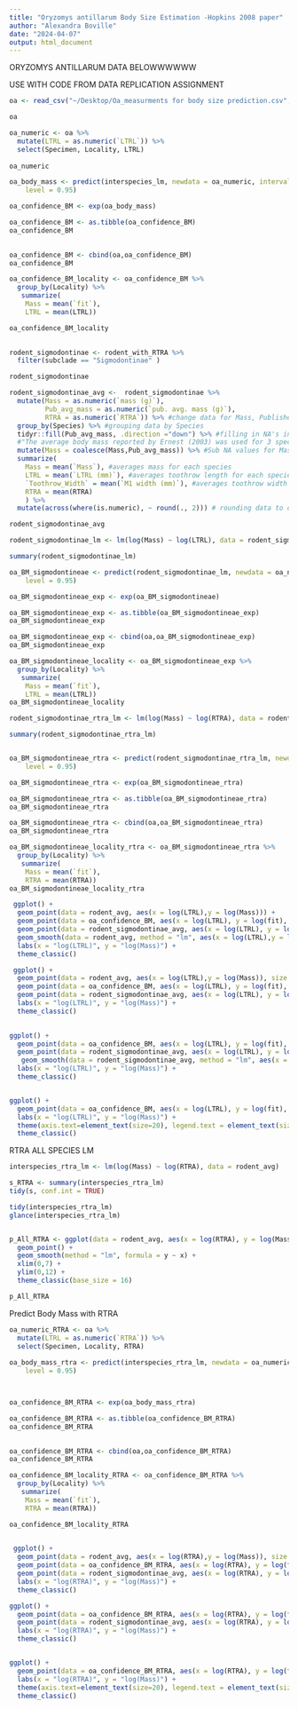 ```yaml
---
title: "Oryzomys antillarum Body Size Estimation -Hopkins 2008 paper"
author: "Alexandra Boville"
date: "2024-04-07"
output: html_document
---
```


ORYZOMYS ANTILLARUM DATA BELOWWWWWW

USE WITH CODE FROM DATA REPLICATION ASSIGNMENT

```r
oa <- read_csv("~/Desktop/Oa_measurments for body size prediction.csv", col_names = TRUE)

oa
```


```r

oa_numeric <- oa %>% 
  mutate(LTRL = as.numeric(`LTRL`)) %>% 
  select(Specimen, Locality, LTRL)
  
oa_numeric

oa_body_mass <- predict(interspecies_lm, newdata = oa_numeric, interval = "confidence",
    level = 0.95)

oa_confidence_BM <- exp(oa_body_mass)

oa_confidence_BM <- as.tibble(oa_confidence_BM)
oa_confidence_BM

 
oa_confidence_BM <- cbind(oa,oa_confidence_BM) 
oa_confidence_BM

oa_confidence_BM_locality <- oa_confidence_BM %>% 
  group_by(Locality) %>% 
   summarize(
    Mass = mean(`fit`),
    LTRL = mean(LTRL))

oa_confidence_BM_locality
  


```

```r
rodent_sigmodontinae <- rodent_with_RTRA %>% 
  filter(subclade == "Sigmodontinae" )

rodent_sigmodontinae

rodent_sigmodontinae_avg <-  rodent_sigmodontinae %>% 
  mutate(Mass = as.numeric(`mass (g)`), 
         Pub_avg_mass = as.numeric(`pub. avg. mass (g)`), 
         RTRA = as.numeric(`RTRA`)) %>% #change data for Mass, Published Average Mass, and Retangular Toothrow Area from type chr to dbl
  group_by(Species) %>% #grouping data by Species
  tidyr::fill(Pub_avg_mass, .direction ="down") %>% #filling in NA's in published averaged masses to make the following code happy
  #"The average body mass reported by Ernest (2003) was used for 3 species (Hydrochoerus hydrochaeris, Graphiurus murinus, and Cryptomys hottentotus) for which museum specimens lacked data on body mass." - Copied from Hopkins 2008
  mutate(Mass = coalesce(Mass,Pub_avg_mass)) %>% #Sub NA values for Mass with Previously published mass averages
  summarize(
    Mass = mean(`Mass`), #averages mass for each species
    LTRL = mean(`LTRL (mm)`), #averages toothrow length for each species
    `Toothrow_Width` = mean(`M1 width (mm)`), #averages toothrow width (based off of M1 width) for each species
    RTRA = mean(RTRA)
    ) %>% 
  mutate(across(where(is.numeric), ~ round(., 2))) # rounding data to only have two decimal places

rodent_sigmodontinae_avg
```

```r
rodent_sigmodontinae_lm <- lm(log(Mass) ~ log(LTRL), data = rodent_sigmodontinae_avg)

summary(rodent_sigmodontinae_lm)

oa_BM_sigmodontineae <- predict(rodent_sigmodontinae_lm, newdata = oa_numeric, interval = "confidence",
    level = 0.95)

oa_BM_sigmodontineae_exp <- exp(oa_BM_sigmodontineae)

oa_BM_sigmodontineae_exp <- as.tibble(oa_BM_sigmodontineae_exp)
oa_BM_sigmodontineae_exp

oa_BM_sigmodontineae_exp <- cbind(oa,oa_BM_sigmodontineae_exp) 
oa_BM_sigmodontineae_exp

oa_BM_sigmodontineae_locality <- oa_BM_sigmodontineae_exp %>% 
  group_by(Locality) %>% 
   summarize(
    Mass = mean(`fit`),
    LTRL = mean(LTRL))
oa_BM_sigmodontineae_locality

```
```r
rodent_sigmodontinae_rtra_lm <- lm(log(Mass) ~ log(RTRA), data = rodent_sigmodontinae_avg)

summary(rodent_sigmodontinae_rtra_lm)


oa_BM_sigmodontineae_rtra <- predict(rodent_sigmodontinae_rtra_lm, newdata = oa_numeric_RTRA, interval = "confidence",
    level = 0.95)

oa_BM_sigmodontineae_rtra <- exp(oa_BM_sigmodontineae_rtra)

oa_BM_sigmodontineae_rtra <- as.tibble(oa_BM_sigmodontineae_rtra)
oa_BM_sigmodontineae_rtra

oa_BM_sigmodontineae_rtra <- cbind(oa,oa_BM_sigmodontineae_rtra) 
oa_BM_sigmodontineae_rtra

oa_BM_sigmodontineae_locality_rtra <- oa_BM_sigmodontineae_rtra %>% 
  group_by(Locality) %>% 
   summarize(
    Mass = mean(`fit`),
    RTRA = mean(RTRA))
oa_BM_sigmodontineae_locality_rtra

```



```r
 ggplot() + 
  geom_point(data = rodent_avg, aes(x = log(LTRL),y = log(Mass))) +
  geom_point(data = oa_confidence_BM, aes(x = log(LTRL), y = log(fit), fill = Locality), color = "black" ,shape = 21) +
  geom_point(data = rodent_sigmodontinae_avg, aes(x = log(LTRL), y = log(Mass)), fill = "red", shape = 21) +
  geom_smooth(data = rodent_avg, method = "lm", aes(x = log(LTRL),y = log(Mass))) +
  labs(x = "log(LTRL)", y = "log(Mass)") +
  theme_classic()

 ggplot() + 
  geom_point(data = rodent_avg, aes(x = log(LTRL),y = log(Mass)), size = 3) +
  geom_point(data = oa_confidence_BM, aes(x = log(LTRL), y = log(fit), fill = Locality), color = "black" , size = 3, shape = 21) +
  geom_point(data = rodent_sigmodontinae_avg, aes(x = log(LTRL), y = log(Mass)), fill = "red", size = 3, shape = 21) +
  labs(x = "log(LTRL)", y = "log(Mass)") +
  theme_classic()
 

ggplot() +
  geom_point(data = oa_confidence_BM, aes(x = log(LTRL), y = log(fit), fill = Locality), color = "black" ,size = 5, shape = 21) +
  geom_point(data = rodent_sigmodontinae_avg, aes(x = log(LTRL), y = log(Mass)), fill = "black",size = 5, shape = 21) +
   geom_smooth(data = rodent_sigmodontinae_avg, method = "lm", aes(x = log(LTRL),y = log(Mass))) +
  labs(x = "log(LTRL)", y = "log(Mass)") +
  theme_classic()


ggplot() +
  geom_point(data = oa_confidence_BM, aes(x = log(LTRL), y = log(fit), fill = Locality), color = "black" , size = 5, shape = 21) +
  labs(x = "log(LTRL)", y = "log(Mass)") +
  theme(axis.text=element_text(size=20), legend.text = element_text(size=40)) +
  theme_classic()
```
RTRA ALL SPECIES LM
```r
interspecies_rtra_lm <- lm(log(Mass) ~ log(RTRA), data = rodent_avg)

s_RTRA <- summary(interspecies_rtra_lm)
tidy(s, conf.int = TRUE)

tidy(interspecies_rtra_lm)
glance(interspecies_rtra_lm)


p_All_RTRA <- ggplot(data = rodent_avg, aes(x = log(RTRA), y = log(Mass))) + 
  geom_point() + 
  geom_smooth(method = "lm", formula = y ~ x) +
  xlim(0,7) +
  ylim(0,12) +
  theme_classic(base_size = 16)

p_All_RTRA
```
Predict Body Mass with RTRA
```r

oa_numeric_RTRA <- oa %>% 
  mutate(LTRL = as.numeric(`RTRA`)) %>% 
  select(Specimen, Locality, RTRA)
  
oa_body_mass_rtra <- predict(interspecies_rtra_lm, newdata = oa_numeric_RTRA, interval = "confidence",
    level = 0.95)



oa_confidence_BM_RTRA <- exp(oa_body_mass_rtra)

oa_confidence_BM_RTRA <- as.tibble(oa_confidence_BM_RTRA)
oa_confidence_BM_RTRA

 
oa_confidence_BM_RTRA <- cbind(oa,oa_confidence_BM_RTRA) 
oa_confidence_BM_RTRA

oa_confidence_BM_locality_RTRA <- oa_confidence_BM_RTRA %>% 
  group_by(Locality) %>% 
   summarize(
    Mass = mean(`fit`),
    RTRA = mean(RTRA))

oa_confidence_BM_locality_RTRA
  
```

```r
 ggplot() + 
  geom_point(data = rodent_avg, aes(x = log(RTRA),y = log(Mass)), size = 3) +
  geom_point(data = oa_confidence_BM_RTRA, aes(x = log(RTRA), y = log(fit), fill = Locality), color = "black" , size = 3, shape = 21) +
  geom_point(data = rodent_sigmodontinae_avg, aes(x = log(RTRA), y = log(Mass)), fill = "red", size = 3,shape = 21) +
  labs(x = "log(RTRA)", y = "log(Mass)") +
  theme_classic()

ggplot() +
  geom_point(data = oa_confidence_BM_RTRA, aes(x = log(RTRA), y = log(fit), fill = Locality), color = "black" , size = 5, shape = 21) +
  geom_point(data = rodent_sigmodontinae_avg, aes(x = log(RTRA), y = log(Mass)), fill = "black",  size = 5,shape = 21) +
  labs(x = "log(RTRA)", y = "log(Mass)") +
  theme_classic()


ggplot() +
  geom_point(data = oa_confidence_BM_RTRA, aes(x = log(RTRA), y = log(fit), fill = Locality), color = "black" , size = 5, shape = 21) +
  labs(x = "log(RTRA)", y = "log(Mass)") +
  theme(axis.text=element_text(size=20), legend.text = element_text(size=40)) +
  theme_classic()
```